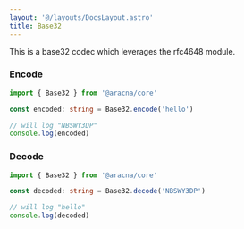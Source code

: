 ```yaml
---
layout: '@/layouts/DocsLayout.astro'
title: Base32
---
```


This is a base32 codec which leverages the rfc4648 module.

### Encode

```ts
import { Base32 } from '@aracna/core'

const encoded: string = Base32.encode('hello')

// will log "NBSWY3DP"
console.log(encoded)
```

### Decode

```ts
import { Base32 } from '@aracna/core'

const decoded: string = Base32.decode('NBSWY3DP')

// will log "hello"
console.log(decoded)
```
